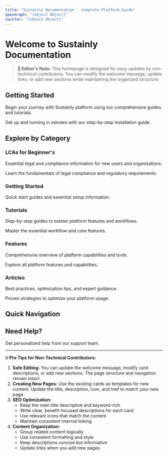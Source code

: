 ```yaml
---
title: "Sustainly Documentation - Complete Platform Guide"
openGraph: "[object Object]"
twitter: "[object Object]"
---
```


# Welcome to Sustainly Documentation

> **📝 Editor's Note:** This homepage is designed for easy updates by non-technical contributors. You can modify the welcome message, update links, or add new sections while maintaining the organized structure.

## Getting Started

Begin your journey with Sustainly platform using our comprehensive guides and tutorials.

<Card title="Installation Guide" icon="download" horizontal href="/getting-started/installation-guide">
  Get up and running in minutes with our step-by-step installation guide.
</Card>

## Explore by Category

### LCAs for Beginner's

Essential legal and compliance information for new users and organizations.

<Columns cols={2}>
  <Card title="Legal Compliance Overview" icon="shield-check" href="/lcas-for-beginners/legal-compliance-overview">
    Learn the fundamentals of legal compliance and regulatory requirements.
  </Card>
</Columns>

### Getting Started

Quick start guides and essential setup information.

<Columns cols={2}>
  
</Columns>

### Tutorials

Step-by-step guides to master platform features and workflows.

<Columns cols={2}>
  <Card title="Basic Workflow" icon="play" href="/tutorials/basic-workflow">
    Master the essential workflow and core features.
  </Card>
</Columns>

### Features

Comprehensive overview of platform capabilities and tools.

<Columns cols={2}>
  <Card title="Feature Overview" icon="grid" href="/features/feature-overview">
    Explore all platform features and capabilities.
  </Card>
</Columns>

### Articles

Best practices, optimization tips, and expert guidance.

<Columns cols={2}>
  <Card title="Best Practices Guide" icon="lightbulb" href="/articles/best-practices-guide">
    Proven strategies to optimize your platform usage.
  </Card>
</Columns>

## Quick Navigation

## Need Help?

<Card title="Contact Support" icon="headset" href="mailto:support@sustainly.com">
  Get personalized help from our support team.
</Card>

---

**💡 Pro Tips for Non-Technical Contributors:**

1. **Safe Editing:** You can update the welcome message, modify card descriptions, or add new sections. The page structure and navigation remain intact.
2. **Creating New Pages:** Use the existing cards as templates for new content. Update the title, description, icon, and href to match your new page.
3. **SEO Optimization:**
   - Keep the main title descriptive and keyword-rich
   - Write clear, benefit-focused descriptions for each card
   - Use relevant icons that match the content
   - Maintain consistent internal linking
4. **Content Organization:**
   - Group related content logically
   - Use consistent formatting and style
   - Keep descriptions concise but informative
   - Update links when you add new pages